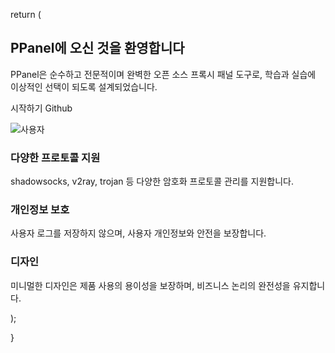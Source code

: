 
return (
<section className="overflow-hidden py-32">
  <div className="container relative mx-auto max-w-[90rem] px-6">
    <div className="pointer-events-none absolute inset-0 -top-20 -z-10 mx-auto hidden size-[500px] bg-[radial-gradient(hsl(var(--muted-foreground))_1px,transparent_1px)] opacity-25 [background-size:6px_6px] [mask-image:radial-gradient(circle_at_center,white_250px,transparent_250px)] lg:block"></div>
    <div className="relative flex justify-between gap-16">
      <div className="w-full max-w-96 shrink-0 justify-between">
        <h1 className="mb-3 mt-6 text-3xl font-bold lg:text-4xl">
PPanel에 오신 것을 환영합니다 </h1>
        <p className="text text-muted-foreground">
PPanel은 순수하고 전문적이며 완벽한 오픈 소스 프록시 패널 도구로, 학습과 실습에 이상적인 선택이 되도록 설계되었습니다. </p>
        <p className="flex gap-2 mt-4">
          <Link href="/docs" className={buttonVariants({ variant: "default"})}>
시작하기 </Link>
          <Link href="https://github.com/perfect-panel" className={buttonVariants({variant: "secondary"})}>
Github </Link>
        </p>
      </div>
      <div className="hidden w-full max-w-3xl shrink-0 lg:block">
        <Image
           src="https://urlscan.io/liveshot/?width=1920&height=1080&url=https://user.ppanel.dev"
           alt="사용자"
           width={1920}
           height={1080}
           className="max-h-[450px] w-full min-w-[450px] max-w-3xl rounded-lg border object-cover"
         />
      </div>
    </div>
    <div className="relative mt-8 grid md:grid-cols-3">
      <div className="flex flex-col gap-y-6 px-2 py-10 md:p-6 lg:p-8">
        <SwatchBook />
        <div>
          <h3 className="text-lg font-medium">다양한 프로토콜 지원</h3>
          <p className="mt-1 text-sm text-muted-foreground">
shadowsocks, v2ray, trojan 등 다양한 암호화 프로토콜 관리를 지원합니다. </p>
        </div>
      </div>
      <div className="flex flex-col gap-y-6 px-2 py-10 md:p-6 lg:p-8">
        <ShieldCheck />
        <div>
          <h3 className="text-lg font-medium">개인정보 보호</h3>
          <p className="mt-1 text-sm text-muted-foreground">
사용자 로그를 저장하지 않으며, 사용자 개인정보와 안전을 보장합니다. </p>
        </div>
      </div>
      <div className="flex flex-col gap-y-6 px-2 py-10 md:p-6 lg:p-8">
        <Component />
        <div>
          <h3 className="text-lg font-medium">디자인</h3>
          <p className="mt-1 text-sm text-muted-foreground">
미니멀한 디자인은 제품 사용의 용이성을 보장하며, 비즈니스 논리의 완전성을 유지합니다. </p>
        </div>
      </div>
      <div className="absolute -inset-x-4 top-0 h-px bg-input md:hidden"></div>
      <div className="absolute -inset-x-4 top-[-0.5px] row-start-2 h-px bg-input md:hidden"></div>
      <div className="absolute -inset-x-4 top-[-0.5px] row-start-3 h-px bg-input md:hidden"></div>
      <div className="absolute -inset-x-4 bottom-0 row-start-4 h-px bg-input md:hidden"></div>
      <div className="absolute -left-2 -top-2 bottom-0 w-px bg-input md:hidden"></div>
      <div className="absolute -right-2 -top-2 bottom-0 col-start-2 w-px bg-input md:hidden"></div>
      <div className="absolute -inset-x-2 top-0 hidden h-px bg-input md:block"></div>
      <div className="absolute -top-2 bottom-0 left-0 hidden w-px bg-input md:block"></div>
      <div className="absolute -left-[0.5px] -top-2 bottom-0 col-start-2 hidden w-px bg-input md:block"></div>
      <div className="absolute -left-[0.5px] -top-2 bottom-0 col-start-3 hidden w-px bg-input md:block"></div>
      <div className="absolute -top-2 bottom-0 right-0 hidden w-px bg-input md:block"></div>
    </div>
  </div>
</section>
);

}
